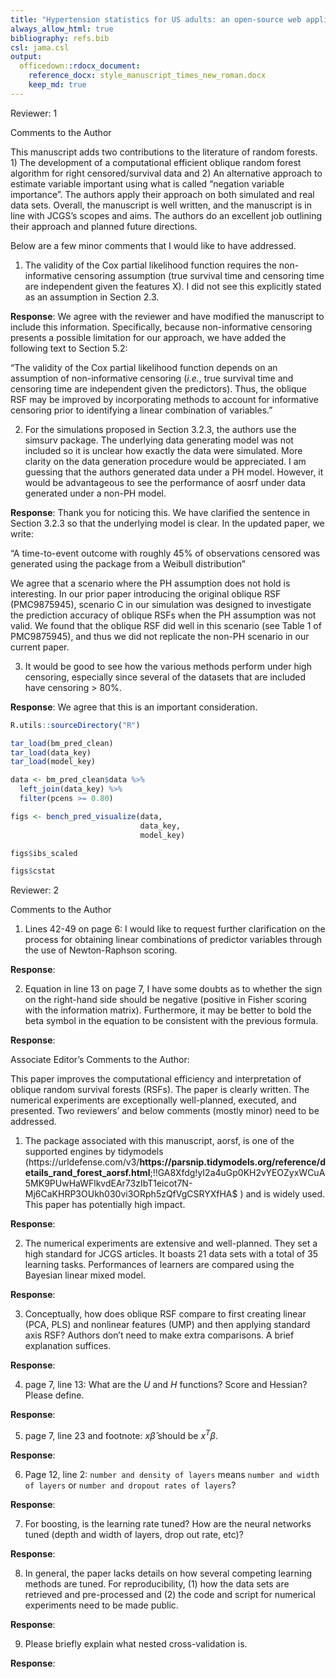 ```yaml
---
title: "Hypertension statistics for US adults: an open-source web application for analysis and visualization of US NHANES data"
always_allow_html: true
bibliography: refs.bib
csl: jama.csl
output: 
  officedown::rdocx_document:
    reference_docx: style_manuscript_times_new_roman.docx
    keep_md: true
---
```


Reviewer: 1

Comments to the Author

This manuscript adds two contributions to the literature of random forests. 1) The development of a computational efficient oblique random forest algorithm for right censored/survival data and 2) An alternative approach to estimate variable important using what is called “negation variable importance”. The authors apply their approach on both simulated and real data sets. Overall, the manuscript is well written, and the manuscript is in line with JCGS’s scopes and aims. The authors do an excellent job outlining their approach and planned future directions.

Below are a few minor comments that I would like to have addressed.

1.	The validity of the Cox partial likelihood function requires the non-informative censoring assumption (true survival time and censoring time are independent given the features X). I did not see this explicitly stated as an assumption in Section 2.3. 

**Response**: We agree with the reviewer and have modified the manuscript to include this information. Specifically, because non-informative censoring presents a possible limitation for our approach, we have added the following text to Section 5.2: 

"The validity of the Cox partial likelihood function depends on an assumption of non-informative censoring (*i.e.*, true survival time and censoring time are independent given the predictors). Thus, the oblique RSF may be improved by incorporating methods to account for informative censoring prior to identifying a linear combination of variables." 

2.	For the simulations proposed in Section 3.2.3, the authors use the simsurv package. The underlying data generating model was not included so it is unclear how exactly the data were simulated. More clarity on the data generation procedure would be appreciated. I am guessing that the authors generated data under a PH model. However, it would be advantageous to see the performance of aosrf under data generated under a non-PH model. 

**Response**: Thank you for noticing this. We have clarified the sentence in Section 3.2.3 so that the underlying model is clear. In the updated paper, we write:

"A time-to-event outcome with roughly 45\% of observations censored was generated using the \texttt{simsurv} package from a Weibull distribution"

We agree that a scenario where the PH assumption does not hold is interesting. In our prior paper introducing the original oblique RSF (PMC9875945), scenario C in our simulation was designed to investigate the prediction accuracy of oblique RSFs when the PH assumption was not valid. We found that the oblique RSF did well in this scenario (see Table 1 of PMC9875945), and thus we did not replicate the non-PH scenario in our current paper. 

3.	It would be good to see how the various methods perform under high censoring, especially since several of the datasets that are included have censoring > 80%. 

**Response**: We agree that this is an important consideration. 

```r

R.utils::sourceDirectory("R")

tar_load(bm_pred_clean)
tar_load(data_key)
tar_load(model_key)

data <- bm_pred_clean$data %>% 
  left_join(data_key) %>% 
  filter(pcens >= 0.80)

figs <- bench_pred_visualize(data,
                             data_key,
                             model_key)

figs$ibs_scaled

figs$cstat

```


Reviewer: 2

Comments to the Author

1. Lines 42-49 on page 6: I would like to request further clarification on the process for obtaining linear combinations of predictor variables through the use of Newton-Raphson scoring.

**Response**:

2. Equation in line 13 on page 7,  I have some doubts as to whether the sign on the right-hand side should be negative (positive in Fisher scoring with the information matrix). Furthermore, it may be better to bold the beta symbol in the equation to be consistent with the previous formula.

**Response**:

Associate Editor's Comments to the Author:

This paper improves the computational efficiency and interpretation of oblique random survival forests (RSFs). The paper is clearly written. The numerical experiments are exceptionally well-planned, executed, and presented. Two reviewers' and below comments (mostly minor) need to be addressed.

1. The package associated with this manuscript, aorsf, is one of the supported engines by tidymodels (https://urldefense.com/v3/__https://parsnip.tidymodels.org/reference/details_rand_forest_aorsf.html__;!!GA8Xfdg!yI2a4uGp0KH2vYEOZyxWCuA5MK9PUwHaWFlkvdEAr73zIbT1eicot7N-Mj6CaKHRP3OUkh030vi3ORph5zQfVgCSRYXfHA$ ) and is widely used. This paper has potentially high impact.

**Response**:

2. The numerical experiments are extensive and well-planned. They set a high standard for JCGS articles. It boasts 21 data sets with a total of 35 learning tasks. Performances of learners are compared using the Bayesian linear mixed model.

**Response**:

3. Conceptually, how does oblique RSF compare to first creating linear (PCA, PLS) and nonlinear features (UMP) and then applying standard axis RSF? Authors don't need to make extra comparisons. A brief explanation suffices.

**Response**:

4. page 7, line 13: What are the $U$ and $H$ functions? Score and Hessian? Please define.

**Response**:

5. page 7, line 23 and footnote: $x \hat \beta$ should be $x^T \beta$.

**Response**:

6. Page 12, line 2: `number and density of layers` means `number and width of layers` or `number and dropout rates of layers`? 

**Response**:

7. For boosting, is the learning rate tuned? How are the neural networks tuned (depth and width of layers, drop out rate, etc)?

**Response**:

8. In general, the paper lacks details on how several competing learning methods are tuned. For reproducibility, (1) how the data sets are retrieved and pre-processed and (2) the code and script for numerical experiments need to be made public.

**Response**:

9. Please briefly explain what nested cross-validation is.

**Response**:
